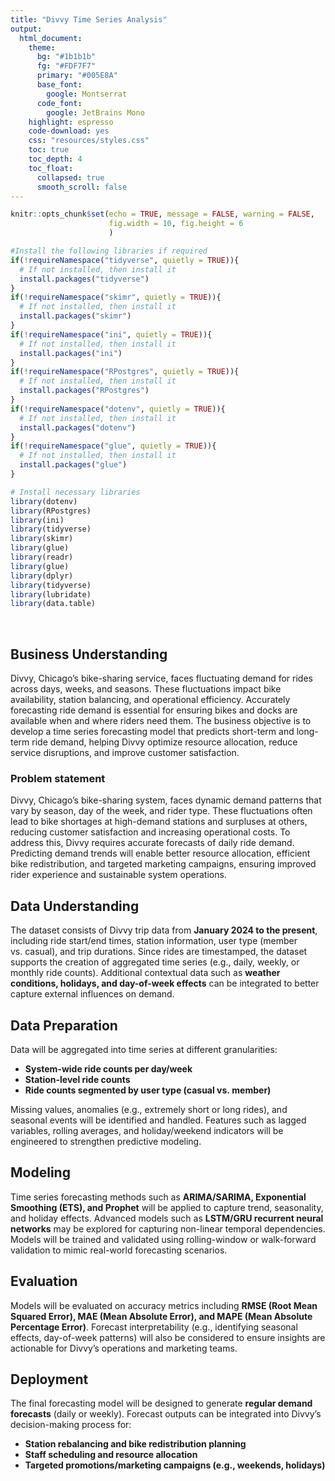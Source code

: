 ```yaml
---
title: "Divvy Time Series Analysis"
output:
  html_document:
    theme:
      bg: "#1b1b1b"
      fg: "#FDF7F7" 
      primary: "#005E8A"
      base_font:
        google: Montserrat
      code_font:
        google: JetBrains Mono
    highlight: espresso
    code-download: yes
    css: "resources/styles.css"
    toc: true
    toc_depth: 4
    toc_float:
      collapsed: true
      smooth_scroll: false
---
```


```r
knitr::opts_chunk$set(echo = TRUE, message = FALSE, warning = FALSE,
                      fig.width = 10, fig.height = 6
                      )

#Install the following libraries if required
if(!requireNamespace("tidyverse", quietly = TRUE)){
  # If not installed, then install it
  install.packages("tidyverse")
}
if(!requireNamespace("skimr", quietly = TRUE)){
  # If not installed, then install it
  install.packages("skimr")
}
if(!requireNamespace("ini", quietly = TRUE)){
  # If not installed, then install it
  install.packages("ini")
}
if(!requireNamespace("RPostgres", quietly = TRUE)){
  # If not installed, then install it
  install.packages("RPostgres")
}
if(!requireNamespace("dotenv", quietly = TRUE)){
  # If not installed, then install it
  install.packages("dotenv")
}
if(!requireNamespace("glue", quietly = TRUE)){
  # If not installed, then install it
  install.packages("glue")
}

# Install necessary libraries
library(dotenv)
library(RPostgres)
library(ini)
library(tidyverse)
library(skimr)
library(glue)
library(readr)
library(glue)
library(dplyr)
library(tidyverse)
library(lubridate)
library(data.table)
```

<br>

## Business Understanding

Divvy, Chicago’s bike-sharing service, faces fluctuating demand for rides across days, weeks, and seasons. These fluctuations impact bike availability, station balancing, and operational efficiency. Accurately forecasting ride demand is essential for ensuring bikes and docks are available when and where riders need them. The business objective is to develop a time series forecasting model that predicts short-term and long-term ride demand, helping Divvy optimize resource allocation, reduce service disruptions, and improve customer satisfaction.

### Problem statement
Divvy, Chicago’s bike-sharing system, faces dynamic demand patterns that vary by season, day of the week, and rider type. These fluctuations often lead to bike shortages at high-demand stations and surpluses at others, reducing customer satisfaction and increasing operational costs. To address this, Divvy requires accurate forecasts of daily ride demand. Predicting demand trends will enable better resource allocation, efficient bike redistribution, and targeted marketing campaigns, ensuring improved rider experience and sustainable system operations.

## Data Understanding

The dataset consists of Divvy trip data from **January 2024 to the present**, including ride start/end times, station information, user type (member vs. casual), and trip durations. Since rides are timestamped, the dataset supports the creation of aggregated time series (e.g., daily, weekly, or monthly ride counts). Additional contextual data such as **weather conditions, holidays, and day-of-week effects** can be integrated to better capture external influences on demand.

## Data Preparation

Data will be aggregated into time series at different granularities:

* **System-wide ride counts per day/week**
* **Station-level ride counts**
* **Ride counts segmented by user type (casual vs. member)**

Missing values, anomalies (e.g., extremely short or long rides), and seasonal events will be identified and handled. Features such as lagged variables, rolling averages, and holiday/weekend indicators will be engineered to strengthen predictive modeling.

## Modeling

Time series forecasting methods such as **ARIMA/SARIMA, Exponential Smoothing (ETS), and Prophet** will be applied to capture trend, seasonality, and holiday effects. Advanced models such as **LSTM/GRU recurrent neural networks** may be explored for capturing non-linear temporal dependencies. Models will be trained and validated using rolling-window or walk-forward validation to mimic real-world forecasting scenarios.

## Evaluation

Models will be evaluated on accuracy metrics including **RMSE (Root Mean Squared Error), MAE (Mean Absolute Error), and MAPE (Mean Absolute Percentage Error)**. Forecast interpretability (e.g., identifying seasonal effects, day-of-week patterns) will also be considered to ensure insights are actionable for Divvy’s operations and marketing teams.

## Deployment

The final forecasting model will be designed to generate **regular demand forecasts** (daily or weekly). Forecast outputs can be integrated into Divvy’s decision-making process for:

* **Station rebalancing and bike redistribution planning**
* **Staff scheduling and resource allocation**
* **Targeted promotions/marketing campaigns (e.g., weekends, holidays)**
